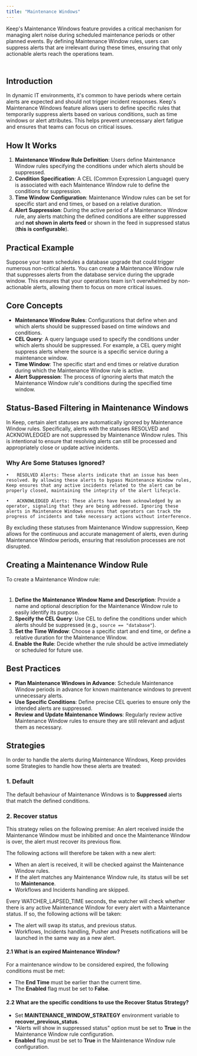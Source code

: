 ```yaml
---
title: "Maintenance Windows"
---
```


Keep's Maintenance Windows feature provides a critical mechanism for managing alert noise during scheduled maintenance periods or other planned events. By defining Maintenance Window rules, users can suppress alerts that are irrelevant during these times, ensuring that only actionable alerts reach the operations team.


<Frame width="100" height="200">
  <img height="10" src="/images/maintenance.png" />
</Frame>


## Introduction

In dynamic IT environments, it's common to have periods where certain alerts are expected and should not trigger incident responses. Keep's Maintenance Windows feature allows users to define specific rules that temporarily suppress alerts based on various conditions, such as time windows or alert attributes. This helps prevent unnecessary alert fatigue and ensures that teams can focus on critical issues.

## How It Works

1. **Maintenance Window Rule Definition**: Users define Maintenance Window rules specifying the conditions under which alerts should be suppressed.
2. **Condition Specification**: A CEL (Common Expression Language) query is associated with each Maintenance Window rule to define the conditions for suppression.
3. **Time Window Configuration**: Maintenance Window rules can be set for specific start and end times, or based on a relative duration.
4. **Alert Suppression**: During the active period of a Maintenance Window rule, any alerts matching the defined conditions are either suppressed and **not shown in alerts feed** or shown in the feed in suppressed status (**this is configurable**).

## Practical Example

Suppose your team schedules a database upgrade that could trigger numerous non-critical alerts. You can create a Maintenance Window rule that suppresses alerts from the database service during the upgrade window. This ensures that your operations team isn't overwhelmed by non-actionable alerts, allowing them to focus on more critical issues.

## Core Concepts

- **Maintenance Window Rules**: Configurations that define when and which alerts should be suppressed based on time windows and conditions.
- **CEL Query**: A query language used to specify the conditions under which alerts should be suppressed. For example, a CEL query might suppress alerts where the source is a specific service during a maintenance window.
- **Time Window**: The specific start and end times or relative duration during which the Maintenance Window rule is active.
- **Alert Suppression**: The process of ignoring alerts that match the Maintenance Window rule's conditions during the specified time window.

## Status-Based Filtering in Maintenance Windows

In Keep, certain alert statuses are automatically ignored by Maintenance Window rules. Specifically, alerts with the statuses RESOLVED and ACKNOWLEDGED are not suppressed by Maintenance Window rules. This is intentional to ensure that resolving alerts can still be processed and appropriately close or update active incidents.

### Why Are Some Statuses Ignored?

    •	RESOLVED Alerts: These alerts indicate that an issue has been resolved. By allowing these alerts to bypass Maintenance Window rules, Keep ensures that any active incidents related to the alert can be properly closed, maintaining the integrity of the alert lifecycle.
    
    •	ACKNOWLEDGED Alerts: These alerts have been acknowledged by an operator, signaling that they are being addressed. Ignoring these alerts in Maintenance Windows ensures that operators can track the progress of incidents and take necessary actions without interference.

By excluding these statuses from Maintenance Window suppression, Keep allows for the continuous and accurate management of alerts, even during Maintenance Window periods, ensuring that resolution processes are not disrupted.

## Creating a Maintenance Window Rule

To create a Maintenance Window rule:

<Frame width="100" height="200">
  <img height="10" src="/images/maintenance-window-creation.png" />
</Frame>

1. **Define the Maintenance Window Name and Description**: Provide a name and optional description for the Maintenance Window rule to easily identify its purpose.
2. **Specify the CEL Query**: Use CEL to define the conditions under which alerts should be suppressed (e.g., `source == "database"`).
3. **Set the Time Window**: Choose a specific start and end time, or define a relative duration for the Maintenance Window.
4. **Enable the Rule**: Decide whether the rule should be active immediately or scheduled for future use.

## Best Practices

- **Plan Maintenance Windows in Advance**: Schedule Maintenance Window periods in advance for known maintenance windows to prevent unnecessary alerts.
- **Use Specific Conditions**: Define precise CEL queries to ensure only the intended alerts are suppressed.
- **Review and Update Maintenance Windows**: Regularly review active Maintenance Window rules to ensure they are still relevant and adjust them as necessary.


## Strategies

In order to handle the alerts during Maintenance Windows, Keep provides some Strategies to handle how these alerts are treated:

### 1. Default

The default behaviour of Maintenance Windows is to **Suppressed** alerts that match the defined conditions.

### 2. Recover status

This strategy relies on the following premise:
<Tip>
   An alert received inside the Maintenance Window must be inhibited and once the Maintenance Window is over, the alert must recover its previous flow.
</Tip>

The following actions will therefore be taken with a new alert:
- When an alert is received, it will be checked against the Maintenance Window rules.
- If the alert matches any Maintenance Window rule, its status will be set to **Maintenance**.
- Workflows and Incidents handling are skipped.

Every WATCHER_LAPSED_TIME seconds, the watcher will check whether there is any active Maintenance Window for every alert with a Maintenance status.
If so, the following actions will be taken:
- The alert will swap its status, and previous status.
- Workflows, Incidents handling, Pusher and Presets notifications will be launched in the same way as a new alert.

#### 2.1 What is an expired Maintenance Window?

For a maintenance window to be considered expired, the following conditions must be met:
- The **End Time** must be earlier than the current time.
- The **Enabled** flag must be set to **False**.

#### 2.2 What are the specific conditions to use the Recover Status Strategy?
- Set **MAINTENANCE_WINDOW_STRATEGY** environment variable to **recover_previous_status**.
- "Alerts will show in suppressed status" option must be set to **True** in the Maintenance Window rule configuration.
- **Enabled** flag must be set to **True** in the Maintenance Window rule configuration.
